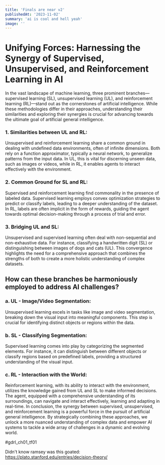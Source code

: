 ```yaml
---
title: 'Finals are near v2'
publishedAt: '2023-11-02'
summary: 'ai is cool and hell yeah'
image: ''
---
```


# Unifying Forces: Harnessing the Synergy of Supervised, Unsupervised, and Reinforcement Learning in AI

In the vast landscape of machine learning, three prominent branches—supervised learning (SL), unsupervised learning (UL), and reinforcement learning (RL)—stand out as the cornerstones of artificial intelligence. While these methodologies differ in their approaches, understanding their similarities and exploring their synergies is crucial for advancing towards the ultimate goal of artificial general intelligence.

### 1. Similarities between UL and RL:
Unsupervised and reinforcement learning share a common ground in dealing with undefined data environments, often of infinite dimensions. Both rely on a function approximator, typically a neural network, to generalize patterns from the input data. In UL, this is vital for discerning unseen data, such as images or videos, while in RL, it enables agents to interact effectively with the environment.

### 2. Common Ground for SL and RL:
Supervised and reinforcement learning find commonality in the presence of labeled data. Supervised learning employs convex optimization strategies to predict or classify labels, leading to a deeper understanding of the dataset. In RL, labels are often implicit in the form of rewards, guiding the agent towards optimal decision-making through a process of trial and error.

### 3. Bridging UL and SL:
Unsupervised and supervised learning often deal with non-sequential and non-exhaustive data. For instance, classifying a handwritten digit (SL) or distinguishing between images of dogs and cats (UL). This convergence highlights the need for a comprehensive approach that combines the strengths of both to create a more holistic understanding of complex datasets.

## How can these branches be harmoniously employed to address AI challenges?

### a. UL - Image/Video Segmentation:
Unsupervised learning excels in tasks like image and video segmentation, breaking down the visual input into meaningful components. This step is crucial for identifying distinct objects or regions within the data.

### b. SL - Classifying Segmentation:
Supervised learning comes into play by categorizing the segmented elements. For instance, it can distinguish between different objects or classify regions based on predefined labels, providing a structured understanding of the visual input.

### c. RL - Interaction with the World:
Reinforcement learning, with its ability to interact with the environment, utilizes the knowledge gained from UL and SL to make informed decisions. The agent, equipped with a comprehensive understanding of its surroundings, can navigate and interact effectively, learning and adapting in real-time.
In conclusion, the synergy between supervised, unsupervised, and reinforcement learning is a powerful force in the pursuit of artificial general intelligence. By strategically combining these approaches, we unlock a more nuanced understanding of complex data and empower AI systems to tackle a wide array of challenges in a dynamic and evolving world.

#gdrl_ch01_tf01

Didn't know ramsey was this goated: https://plato.stanford.edu/entries/decision-theory/